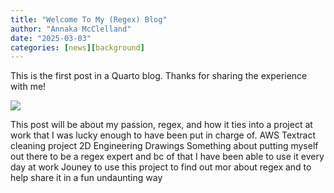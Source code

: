 ```yaml
---
title: "Welcome To My (Regex) Blog"
author: "Annaka McClelland"
date: "2025-03-03"
categories: [news][background]
---
```


This is the first post in a Quarto blog. Thanks for sharing the experience with me!

![](thumbnail.jpg)

This post will be about my passion, regex, and how it ties into a project at work that I was lucky enough to have been put in charge of.
AWS Textract cleaning project
2D Engineering Drawings
Something about putting myself out there to be a regex expert and bc of that I have been able to use it every day at work
Jouney to use this project to find out mor about regex and to help share it in a fun undaunting way

